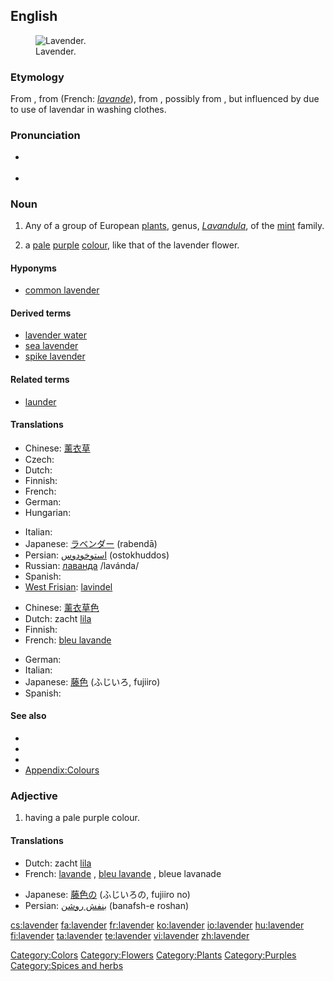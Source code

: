 {{wikipedia|Lavender (disambiguation)}}
==English==
[[Image:Topped lavender.jpg|thumb|right|Lavender.]]

===Etymology===
From {{etyl|enm|en}}, from {{etyl|xno}} {{term|lavendre||lang=xno}} (French: ''[[lavande]]''), from {{etyl|ML.}} {{term|lavendula|lang=la}}, possibly from {{etyl|la||en}} {{term|lividus||lang=la|bluish}}, but influenced by {{term|lavo|lavare|lang=la|wash}} due to use of lavendar in washing clothes.

===Pronunciation===
* {{a|UK}} {{IPA|/ˈlæv.ən.də/}}
* {{a|US}} {{IPA|/ˈlæv.ən.dɚ/}}

===Noun===
{{en-noun|s|-}}

# Any of a group of European [[plant]]s, genus, ''[[Lavandula]]'', of the [[mint]] family.
# {{colour}} a [[pale]] [[purple]] [[color|colour]], like that of the lavender flower.
#: {{color panel|B57EDC}}
#: {{color panel|web lavender|E6E6FA}}

====Hyponyms====
* {{sense|plant}} [[common lavender]]

====Derived terms====
* [[lavender water]]
* [[sea lavender]]
* [[spike lavender]]

====Related terms====
* [[launder]]

====Translations====
{{trans-top|plant}}
* Chinese: [[薰衣草]]
* Czech: {{t+|cs|levandule|f}}
* Dutch: {{t+|nl|lavendel}}
* Finnish: {{t-|fi|laventeli}}
* French: {{t+|fr|lavande|f}}
* German: {{t+|de|Lavendel|m}}
* Hungarian: {{t-|hu|levendula}}
{{trans-mid}}
* Italian: {{t+|it|lavanda|f}}
* Japanese: [[ラベンダー]] (rabendā)
* Persian: [[استوخودوس]] (ostokhuddos)
* Russian: [[лаванда]] /lavánda/ {{f}}
* Spanish: {{t-|es|lavanda}}
* [[West Frisian]]: [[lavindel]]
{{trans-bottom}}

{{trans-top|colour}}
* Chinese: [[薰衣草色]]
* Dutch: zacht [[lila]]
* Finnish: {{t-|fi|laventeli}}
* French: [[bleu lavande]] {{m}}
{{trans-mid}}
* German: {{t+|de|Lavendel|m}}
* Italian: {{t+|it|lavanda|f}}
* Japanese: [[藤色]] (ふじいろ, fujiiro)
* Spanish: {{t-|es|lavanda}}
{{trans-bottom}}

<!-- ====Scientific names====
''Lavandula officinalis'' -->
====See also====
*{{pedia}}
*{{specieslite|Lavandula}}
*{{commonslite|Lavandula}}
* [[Appendix:Colours]]

===Adjective===
{{en-adj}}

# {{colour}} having a pale purple colour.

====Translations====
{{trans-top|colour}}
* Dutch: zacht [[lila]]
* French: [[lavande]] {{m|f}}, [[bleu lavande]] {{m}}, bleue lavanade {{f}}
{{trans-mid}}
* Japanese: [[藤色]]の (ふじいろの, fujiiro no)
* Persian: [[بنفش روشن]] (banafsh-e roshan)
{{trans-bottom}}

[[Category:Colors]]
[[Category:Flowers]]
[[Category:Plants]]
[[Category:Purples]]
[[Category:Spices and herbs]]

[[cs:lavender]]
[[fa:lavender]]
[[fr:lavender]]
[[ko:lavender]]
[[io:lavender]]
[[hu:lavender]]
[[fi:lavender]]
[[ta:lavender]]
[[te:lavender]]
[[vi:lavender]]
[[zh:lavender]]